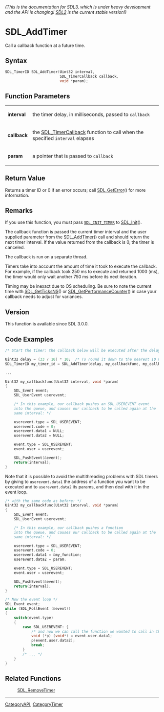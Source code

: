 ====== (This is the documentation for SDL3, which is under heavy development and the API is changing! [https://wiki.libsdl.org/ SDL2] is the current stable version!) ======
= SDL_AddTimer =

Call a callback function at a future time.

== Syntax ==

<syntaxhighlight lang='c'>
SDL_TimerID SDL_AddTimer(Uint32 interval,
                         SDL_TimerCallback callback,
                         void *param);
</syntaxhighlight>

== Function Parameters ==

{|
|'''interval'''
|the timer delay, in milliseconds, passed to <code>callback</code>
|-
|'''callback'''
|the [[SDL_TimerCallback]] function to call when the specified <code>interval</code> elapses
|-
|'''param'''
|a pointer that is passed to <code>callback</code>
|}

== Return Value ==

Returns a timer ID or 0 if an error occurs; call [[SDL_GetError]]() for
more information.

== Remarks ==

If you use this function, you must pass <code>[[SDL_INIT_TIMER]]</code> to
[[SDL_Init]]().

The callback function is passed the current timer interval and the user
supplied parameter from the [[SDL_AddTimer]]() call and should return the
next timer interval. If the value returned from the callback is 0, the
timer is canceled.

The callback is run on a separate thread.

Timers take into account the amount of time it took to execute the
callback. For example, if the callback took 250 ms to execute and returned
1000 (ms), the timer would only wait another 750 ms before its next
iteration.

Timing may be inexact due to OS scheduling. Be sure to note the current
time with [[SDL_GetTicksNS]]() or [[SDL_GetPerformanceCounter]]() in case
your callback needs to adjust for variances.

== Version ==

This function is available since SDL 3.0.0.

== Code Examples ==

<syntaxhighlight lang='c++'>
/* Start the timer; the callback below will be executed after the delay */

Uint32 delay = (33 / 10) * 10;  /* To round it down to the nearest 10 ms */
SDL_TimerID my_timer_id = SDL_AddTimer(delay, my_callbackfunc, my_callback_param);

...

Uint32 my_callbackfunc(Uint32 interval, void *param)
{
    SDL_Event event;
    SDL_UserEvent userevent;

    /* In this example, our callback pushes an SDL_USEREVENT event
    into the queue, and causes our callback to be called again at the
    same interval: */

    userevent.type = SDL_USEREVENT;
    userevent.code = 0;
    userevent.data1 = NULL;
    userevent.data2 = NULL;

    event.type = SDL_USEREVENT;
    event.user = userevent;

    SDL_PushEvent(&event);
    return(interval);
}
</syntaxhighlight>
Note that it is possible to avoid the multithreading problems with SDL timers by giving to <code>userevent.data1</code> the address of a function you want to be executed and to <code>userevent.data2</code> its params, and then deal with it in the event loop.
<syntaxhighlight lang='c++'>
/* with the same code as before: */
Uint32 my_callbackfunc(Uint32 interval, void *param)
{
    SDL_Event event;
    SDL_UserEvent userevent;

    /* In this example, our callback pushes a function
    into the queue, and causes our callback to be called again at the
    same interval: */

    userevent.type = SDL_USEREVENT;
    userevent.code = 0;
    userevent.data1 = &my_function;
    userevent.data2 = param;

    event.type = SDL_USEREVENT;
    event.user = userevent;

    SDL_PushEvent(&event);
    return(interval);
}

/* Now the event loop */
SDL_Event event;
while (SDL_PollEvent (&event))
{
    switch(event.type)
    {
        case SDL_USEREVENT: {
            /* and now we can call the function we wanted to call in the timer but couldn't because of the multithreading problems */
            void (*p) (void*) = event.user.data1;
            p(event.user.data2);
            break;
        }
        /* ... */
    }
}
</syntaxhighlight>

== Related Functions ==

:[[SDL_RemoveTimer]]

----
[[CategoryAPI]], [[CategoryTimer]]


